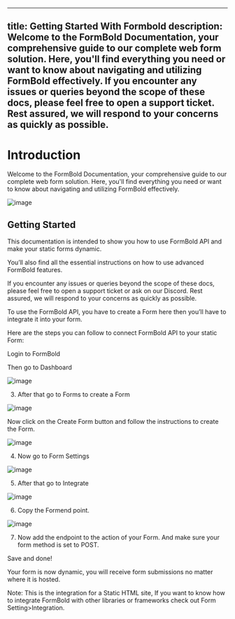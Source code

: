 <!-- Generated at: 2025-08-25T08:44:41.508Z -->

---
title: Getting Started With Formbold
description: Welcome to the FormBold Documentation, your comprehensive guide to our complete web form solution. Here, you'll find everything you need or want to know about navigating and utilizing FormBold effectively. If you encounter any issues or queries beyond the scope of these docs, please feel free to open a support ticket. Rest assured, we will respond to your concerns as quickly as possible.
---

# Introduction

Welcome to the FormBold Documentation, your comprehensive guide to our complete web form solution. Here, you'll find everything you need or want to know about navigating and utilizing FormBold effectively.

![image](images/docs/1.png)

## Getting Started

This documentation is intended to show you how to use FormBold API and make your static forms dynamic.

You’ll also find all the essential instructions on how to use advanced FormBold features.

If you encounter any issues or queries beyond the scope of these docs, please feel free to open a support ticket or ask on our Discord. Rest assured, we will respond to your concerns as quickly as possible.


To use the FormBold API, you have to create a Form here then you’ll have to integrate it into your form.


Here are the steps you can follow to connect FormBold API to your static Form:

Login to FormBold

Then go to Dashboard



![image](images/docs/2.png)



3. After that go to Forms to create a Form

![image](images/docs/3.png)



Now click on the Create Form button and follow the instructions to create the Form.

![image](images/docs/4.png)



4. Now go to Form Settings



![image](images/docs/5.png)



5. After that go to Integrate

![image](images/docs/6.png)



6. Copy the Formend point.

![image](images/docs/7.png)

7. Now add the endpoint to the action of your Form. And make sure your form method is set to POST.


Save and done!

Your form is now dynamic, you will receive form submissions no matter where it is hosted.

Note: This is the integration for a Static HTML site, If you want to know how to integrate FormBold with other libraries or frameworks check out Form Setting>Integration.


